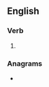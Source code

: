 ==English==

===Verb===
{{head|en|verb form}}

# {{present participle of|en|salve|nocat=1}}

===Anagrams===
* {{anagrams|en|a=agilnsv|Galvins|Glavins|lavings|slaving}}